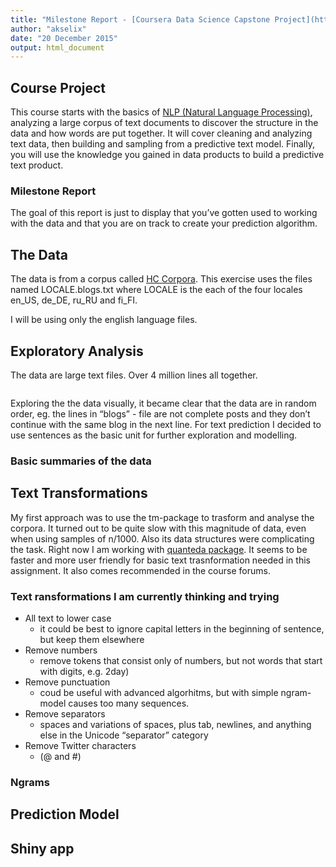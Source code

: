 ```yaml
---
title: "Milestone Report - [Coursera Data Science Capstone Project](https://www.coursera.org/course/dsscapstone)"
author: "akselix"
date: "20 December 2015"
output: html_document
---
```


## Course Project

This course starts with the basics of [NLP (Natural Language Processing)](https://en.wikipedia.org/wiki/Natural_language_processing), analyzing a large corpus of text documents to discover the structure in the data and how words are put together. It will cover cleaning and analyzing text data, then building and sampling from a predictive text model. Finally, you will use the knowledge you gained in data products to build a predictive text product.

### Milestone Report
The goal of this report is just to display that you've gotten used to working with the data and that you are on track to create your prediction algorithm.

## The Data
The data is from a corpus called [HC Corpora](http://www.corpora.heliohost.org/aboutcorpus.html). This exercise uses the files named LOCALE.blogs.txt where LOCALE is the each of the four locales en_US, de_DE, ru_RU and fi_FI.

I will be using only the english language files.

## Exploratory Analysis

The data are large text files. Over 4 million lines all together.
```

```

Exploring the the data visually, it became clear that the data are in random order, eg. the lines in "blogs" - file are not complete posts and they don't continue with the same blog in the next line. For text prediction I decided to use sentences as the basic unit for further exploration and modelling.

### Basic summaries of the data


## Text Transformations

My first approach was to use the tm-package to trasform and analyse the corpora. It turned out to be quite slow with this magnitude of data, even when using samples of n/1000. Also its data structures were complicating the task. Right now I am working with [quanteda package](https://cran.r-project.org/web/packages/quanteda/vignettes/quickstart.html). It seems to be faster and more user friendly for basic text trasnformation needed in this assignment. It also comes recommended in the course forums.

### Text ransformations I am currently thinking and trying
- All text to lower case
    - it could be best to ignore capital letters in the beginning of sentence, but keep them elsewhere
- Remove numbers
    - remove tokens that consist only of numbers, but not words that start with digits, e.g. 2day)
- Remove punctuation
    - coud be useful with advanced algorhitms, but with simple ngram-model causes too many sequences.
- Remove separators
    - spaces and variations of spaces, plus tab, newlines, and anything else in the Unicode "separator" category
- Remove Twitter characters
    - (@ and #)

### Ngrams

## Prediction Model

## Shiny app



